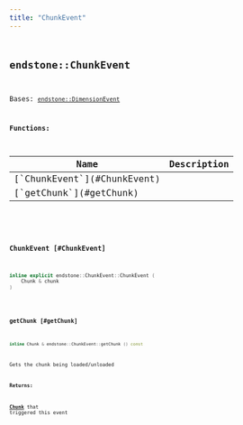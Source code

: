 ```yaml
---
title: "ChunkEvent"
---
```


## <code className="doc-symbol doc-symbol-class"/> endstone::ChunkEvent

Bases: [`endstone::DimensionEvent`](classendstone_1_1_dimension_event.md)
















**Functions:**

<table>
<thead>
   <tr>
      <th>Name</th>
      <th>Description</th>
   </tr>
</thead>
<tbody>
<tr key="classendstone_1_1_chunk_event_1a0a31bd1419d3b2a6ec089b194e11fcb2">
    <td>[`ChunkEvent`](#ChunkEvent)</td>
    <td></td>
</tr>
<tr key="classendstone_1_1_chunk_event_1aa78f307af69ce820f4a75b74a4485f0c">
    <td>[`getChunk`](#getChunk)</td>
    <td></td>
</tr>
</tbody>
</table>

### <code className="doc-symbol doc-symbol-function"/> ChunkEvent [#ChunkEvent]

```cpp
inline explicit endstone::ChunkEvent::ChunkEvent (
    Chunk & chunk
) 
```
### <code className="doc-symbol doc-symbol-function"/> getChunk [#getChunk]

```cpp
inline Chunk & endstone::ChunkEvent::getChunk () const
```


Gets the chunk being loaded/unloaded




**Returns:**

[**Chunk**](classendstone_1_1_chunk.md) that triggered this event 





        